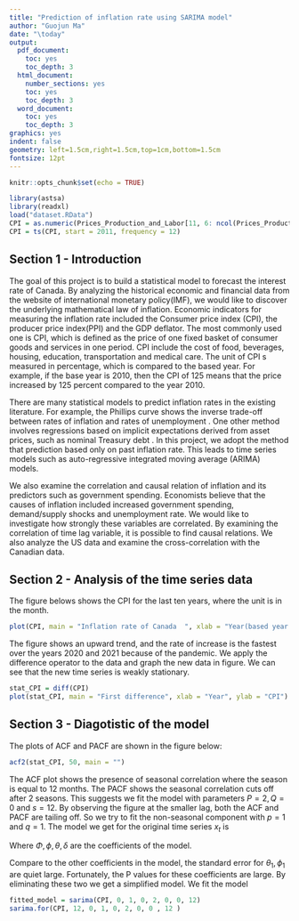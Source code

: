 ```yaml
---
title: "Prediction of inflation rate using SARIMA model"
author: "Guojun Ma"
date: "\today"
output:
  pdf_document:
    toc: yes
    toc_depth: 3
  html_document:
    number_sections: yes
    toc: yes
    toc_depth: 3
  word_document:
    toc: yes
    toc_depth: 3
graphics: yes
indent: false
geometry: left=1.5cm,right=1.5cm,top=1cm,bottom=1.5cm
fontsize: 12pt
---
```


```r
knitr::opts_chunk$set(echo = TRUE)
```

```r
library(astsa)
library(readxl)
load("dataset.RData")
CPI = as.numeric(Prices_Production_and_Labor[11, 6: ncol(Prices_Production_and_Labor)])
CPI = ts(CPI, start = 2011, frequency = 12)

```

## Section 1 - Introduction

The goal of this project is to build a statistical model to forecast the interest rate of Canada. By analyzing the historical economic and financial data from the website of international monetary policy(IMF), we would like to discover the underlying mathematical law of inflation. Economic indicators for measuring the inflation rate included the Consumer price index (CPI), the producer price index(PPI) and the GDP deflator. The most commonly used one is CPI, which is defined as the price of one fixed basket of consumer goods and services in one period. CPI include the cost of food, beverages, housing, education, transportation and medical care. The unit of CPI s measured in percentage, which is compared to the based year. For example, if the base year is $2010$, then the CPI of $125$ means that the price increased by $125$ percent compared to the year $2010$.

There are many statistical models to predict inflation rates in the existing literature. For example, the Phillips curve shows the inverse trade-off between rates of inflation and rates of unemployment \cite{bib1}. One other method involves regressions based on implicit expectations derived from asset prices, such as nominal Treasury debt \cite{bib2, bib3}. In this project, we adopt the method that prediction based only on past inflation rate. This leads to time series models such as auto-regressive integrated moving average (ARIMA) models.

We also examine the correlation and causal relation of inflation and its predictors such as government spending. Economists believe that the causes of inflation included increased government spending, demand/supply shocks and unemployment rate. We would like to investigate how strongly these variables are correlated. By examining the correlation of time lag variable, it is possible to find causal relations. We also analyze the US data and examine the cross-correlation with the Canadian data.

## Section 2 - Analysis of the time series data

The figure belows shows the CPI for the last ten years, where the unit is in the month.

```r
plot(CPI, main = "Inflation rate of Canada  ", xlab = "Year(based year = 2010)", ylab = "CPI")
```

The figure shows an upward trend, and the rate of increase is the fastest over the years $2020$ and $2021$ because of the pandemic. We apply the difference operator to the data and graph the new data in figure. We can see that the new time series is weakly stationary.

```r
stat_CPI = diff(CPI)
plot(stat_CPI, main = "First difference", xlab = "Year", ylab = "CPI")
```

## Section 3 - Diagotistic of the model

The plots of ACF and PACF are shown in the figure below:

```r
acf2(stat_CPI, 50, main = "")
```

The ACF plot shows the presence of seasonal correlation where the season is equal to $12$ months. The PACF shows the seasonal correlation cuts off after 2 seasons. This suggests we fit the model with parameters $P = 2, Q = 0$ and $s = 12$. By observing the figure at the smaller lag, both the ACF and PACF are tailing off. So we try to fit the non-seasonal component with $p = 1$ and $q = 1$. The model we get for the original time series $x_t$ is

\begin{equation}
    \label{SARIMA model}
    ( 1 - \Phi_1 B^{12} - \Phi_2  B^{24} )( 1 - \phi_1 B) \triangledown x_t = \delta + ( 1 + \theta_1 B) w_t
\end{equation} Where $\Phi, \phi, \theta, \delta$ are the coefficients of the model.

Compare to the other coefficients in the model, the standard error for $\theta_1, \phi_1$ are quiet large. Fortunately, the P values for these coefficients are large. By eliminating these two we get a simplified model. We fit the model \begin{equation}
    \label{SARIMA2}
    ( 1 - \Phi_1 B^{12} - \Phi_2  B^{24} ) \triangledown x_t = \delta + w_t
\end{equation}

```r
fitted_model = sarima(CPI, 0, 1, 0, 2, 0, 0, 12)
sarima.for(CPI, 12, 0, 1, 0, 2, 0, 0 , 12 )
```

```{=tex}
\pagebreak
\begin{thebibliography}{}
    \bibitem{bib1}
    Atkeson Andrew, and Lee E.Ohanian
    \textit{Are Phillip Curves Useful For Forecasting Inflation?}
    Federal Reserve Bank of Minneapolis Quarterly review
    25(1) : 2 - 11
    Available at  http://www.minneapolisfed.org/research/QR/QR2511.pdf 
    
    \bibitem{bib2}
    Mishkin, Frederic S.
    \textit{What Does the Term Structure Tell us about Future inflation?}
    Journal of Monetary Economics 
    25(1) : 77 - 95
    
    \bibitem{bib3}
    Mishkin, Frederic S.
    \textit{The Information in the Longer-Maturity Term Structure about future inflation.}
    Quarterly Journal of Economics 
    105(3) : 815 - 828

\end{thebibliography}
```
